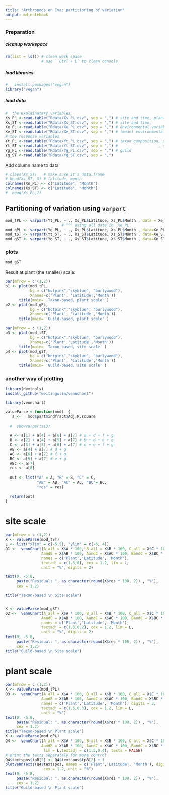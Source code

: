 ```yaml
---
title: "Arthropods on Iva: partitioning of variation"
output: md_notebook
---
```



### Preparation

##### cleanup workspace

```r
rm(list = ls()) # clean work space
                # use ``Ctrl + L` to clean console 
```

##### load libraries

```r
#   install.packages("vegan")
library("vegan")
```

##### load data

```r
#  the explainatary variables
Xs_PL <-read.table("Rdata/Xs_PL.csv", sep = ",") # site and time, plant scale
Xs_ST <-read.table("Rdata/Xs_ST.csv", sep = ",") # site and time, 
Xe_PL <-read.table("Rdata/Xe_PL.csv", sep = ",") # environmental variables, plant scale
Xe_ST <-read.table("Rdata/Xe_ST.csv", sep = ",") # (mean) environmental variables, at site scale
# the response variables
Yt_PL <-read.table("Rdata/Yt_PL.csv", sep = ",") # taxon composition, plant scale
Yt_ST <-read.table("Rdata/Yt_ST.csv", sep = ",") #                  , site scale
Yg_PL <-read.table("Rdata/Yg_PL.csv", sep = ",") # guild 
Yg_ST <-read.table("Rdata/Yg_ST.csv", sep = ",")
```

Add column name to data

```r
# class(Xs_ST)   # make sure it's data.frame
# head(Xs_ST, 3) # latitude, month
colnames(Xs_PL) <- c("Latitude", "Month")
colnames(Xs_ST) <- c("Latitude", "Month")
#  head(Xs_PL,2)
```

## Partitioning of variation using `varpart`

```r
mod_tPL <- varpart(Yt_PL, ~ ., Xs_PL$Latitude, Xs_PL$Month , data = Xe_PL, transfo="log")
                         # ^^^ using all data in `Xe_PL`     
mod_gPL <- varpart(Yg_PL, ~ ., Xs_PL$Latitude, Xs_PL$Month , data=Xe_PL, transfo="log")
mod_tST <- varpart(Yt_ST, ~ ., Xs_ST$Latitude, Xs_ST$Month , data=Xe_ST, transfo="log")
mod_gST <- varpart(Yg_ST, ~ ., Xs_ST$Latitude, Xs_ST$Month , data=Xe_ST, transfo="log")
```
### plots
```r
mod_gST
```

Result at plant (the smaller) scale:
```r
par(mfrow = c (1,2))
p1 <- plot(mod_tPL, 
           bg = c("hotpink","skyblue", "burlywood"),
           Xnames=c('Plant', 'Latitude','Month'))
      title(main= 'Taxon-based, plant scale' )
p2 <- plot(mod_gPL, 
           bg = c("hotpink","skyblue", "burlywood"),
           Xnames=c('Plant', 'Latitude','Month'))
      title(main= 'Guild-based, plant scale' )
```

```r
par(mfrow = c (1,2))
p3 <- plot(mod_tST, 
           bg = c("hotpink","skyblue", "burlywood"),
           Xnames=c('Plant','Latitude','Month'))
      title(main= 'Taxon-based, site scale' )
p4 <- plot(mod_gST, 
           bg = c("hotpink","skyblue", "burlywood"),
           Xnames=c('Plant', 'Latitude','Month'))
      title(main= 'Guild-based, site scale' )
```

### another way of plotting
```r
library(devtools)
install_github("weitingwlin/vennchart")

library(vennchart)
```



```r
valueParse <-function(mod)  {
   a <-   mod$part$indfract$Adj.R.square
  
  #  showvarparts(3)
  
  A <- a[1] + a[4] + a[6] + a[7] # a + d + f + g
  B <- a[2] + a[4] + a[5] + a[7] # b + d + e + g
  C <- a[3] + a[5] + a[6] + a[7] # c + e + f + g
  AB <- a[4] + a[7] # d + g
  AC <- a[6] + a[7] # f + g
  BC <- a[5] + a[7] # e + g
  ABC <- a[7]
  res <- a[8]
  
  out <- list("A" = A, "B" = B, "C" = C,
              "AB" = AB, "AC" = AC, "BC"= BC,
              "res" = res)
  
  return(out)
}
```

# site scale

```r
par(mfrow = c (1,2))
X <- valueParse(mod_tST)
L <- list("xlim" = c(-5,5), "ylim" = c(-6, 4))
Q1 <-  vennChart(A_all = X$A * 100, B_all = X$B * 100, C_all = X$C * 100,
                AandB = X$AB * 100, AandC = X$AC * 100, BandC = X$BC * 100, 
                names = c('Plant','Latitude', 'Month'),
                textadj = c(1.3,0), cex = 1.2, lim = L,
                unit = "%", digits = 2)

text(0, -5.8, 
     paste("Residual: ", as.character(round(X$res * 100, 2)) , "%"), 
     cex = 1.2)

title("Taxon-based \n Site scale")


X <- valueParse(mod_gST)
Q2 <-  vennChart(A_all = X$A * 100, B_all = X$B * 100, C_all = X$C * 100,
                AandB = X$AB * 100, AandC = X$AC * 100, BandC = X$BC * 100, 
                names = c('Plant','Latitude', 'Month'),
                textadj = c(1.3,0.2), cex = 1.2, lim = L,
                unit = "%", digits = 2)
text(0, -5.8, 
     paste("Residual: ", as.character(round(X$res * 100, 2)) , "%"), 
     cex = 1.2)
title("Guild-based \n Site scale")
```

# plant scale

```r
par(mfrow = c (1,2))
X <- valueParse(mod_tPL)
Q3 <-  vennChart(A_all = X$A * 100, B_all = X$B * 100, C_all = X$C * 100,
                AandB = X$AB * 100, AandC = X$AC * 100, BandC = X$BC * 100, 
                names = c('Plant','Latitude', 'Month'), digits = 2,
                textadj = c(1.5,0.3), cex = 1.2, lim = L,
                unit = "%")
text(0, -5.8, 
     paste("Residual: ", as.character(round(X$res * 100, 2)) , "%"), 
     cex = 1.2)
title("Taxon-based \n Plant scale")
X <- valueParse(mod_gPL)
Q4 <-  vennChart(A_all = X$A * 100, B_all = X$B * 100, C_all = X$C * 100,
                AandB = X$AB * 100, AandC = X$AC * 100, BandC = X$BC * 100, 
                 lim = L,textadj = c(1.5,0.4), texts = FALSE)
# print the texts separately for more control
Q4$textspos$tpB[2] <- Q4$textspos$tpB[2] + 1 
plotVennTexts(Q4$textspos, names = c('Plant','Latitude', 'Month'), digits = 2,
                 cex = 1.2, unit = "%")
text(0, -5.8, 
     paste("Residual: ", as.character(round(X$res * 100, 2)) , "%"), 
     cex = 1.2)
title("Guild-based \n Plant scale")
```









